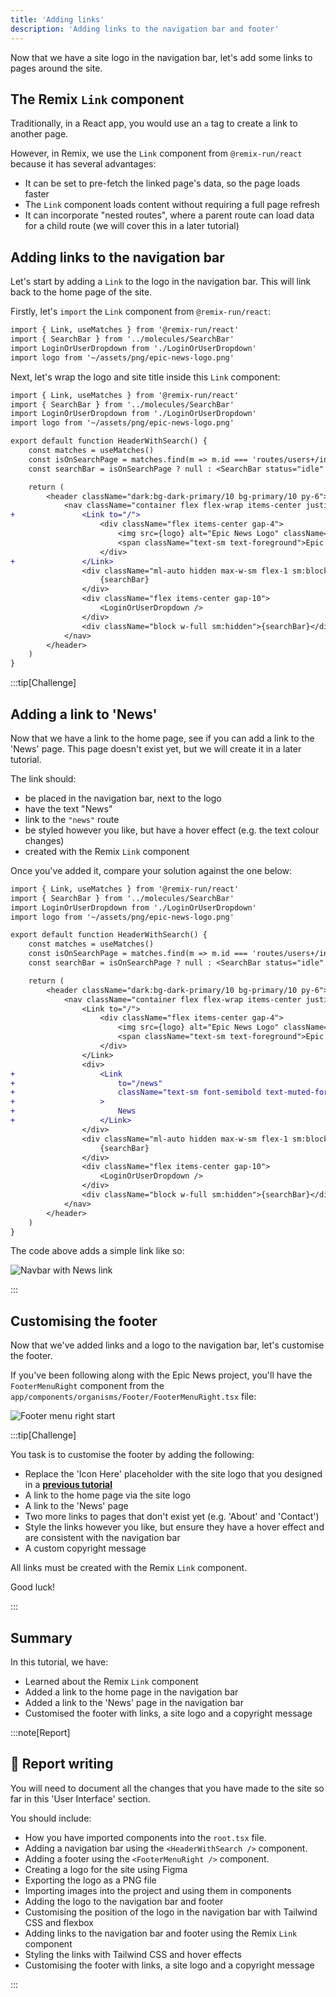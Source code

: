 ```yaml
---
title: 'Adding links'
description: 'Adding links to the navigation bar and footer'
---
```



Now that we have a site logo in the navigation bar, let's add some links to pages around the site.

## The Remix `Link` component

Traditionally, in a React app, you would use an `a` tag to create a link to another page.

However, in Remix, we use the `Link` component from `@remix-run/react` because it has several advantages:

- It can be set to pre-fetch the linked page's data, so the page loads faster
- The `Link` component loads content without requiring a full page refresh
- It can incorporate "nested routes", where a parent route can load data for a child route (we will cover this in a later tutorial)

## Adding links to the navigation bar

Let's start by adding a `Link` to the logo in the navigation bar. This will link back to the home page of the site.

Firstly, let's `import` the `Link` component from `@remix-run/react`:

```diff lang="tsx" ins="Link, " title="app/components/organisms/HeaderWithSearch.tsx"
import { Link, useMatches } from '@remix-run/react'
import { SearchBar } from '../molecules/SearchBar'
import LoginOrUserDropdown from './LoginOrUserDropdown'
import logo from '~/assets/png/epic-news-logo.png'
```

Next, let's wrap the logo and site title inside this `Link` component:

```diff lang="tsx" title="app/components/organisms/HeaderWithSearch.tsx" showLineNumbers collapse={1-4, 20-26}
import { Link, useMatches } from '@remix-run/react'
import { SearchBar } from '../molecules/SearchBar'
import LoginOrUserDropdown from './LoginOrUserDropdown'
import logo from '~/assets/png/epic-news-logo.png'

export default function HeaderWithSearch() {
	const matches = useMatches()
	const isOnSearchPage = matches.find(m => m.id === 'routes/users+/index')
	const searchBar = isOnSearchPage ? null : <SearchBar status="idle" />

	return (
		<header className="dark:bg-dark-primary/10 bg-primary/10 py-6">
			<nav className="container flex flex-wrap items-center justify-between gap-4 sm:flex-nowrap md:gap-8">
+				<Link to="/">
					<div className="flex items-center gap-4">
						<img src={logo} alt="Epic News Logo" className="w-16" />
						<span className="text-sm text-foreground">Epic News</span>
					</div>
+				</Link>
				<div className="ml-auto hidden max-w-sm flex-1 sm:block">
					{searchBar}
				</div>
				<div className="flex items-center gap-10">
					<LoginOrUserDropdown />
				</div>
				<div className="block w-full sm:hidden">{searchBar}</div>
			</nav>
		</header>
	)
}
```

:::tip[Challenge]

## Adding a link to 'News'

Now that we have a link to the home page, see if you can add a link to the 'News' page. This page doesn't exist yet, but we will create it in a later tutorial.

The link should:
- be placed in the navigation bar, next to the logo
- have the text "News"
- link to the `"news"` route
- be styled however you like, but have a hover effect (e.g. the text colour changes)
- created with the Remix `Link` component

Once you've added it, compare your solution against the one below:

<MonsterReveal>

```diff lang="tsx" title="app/components/organisms/HeaderWithSearch.tsx" showLineNumbers collapse={}
import { Link, useMatches } from '@remix-run/react'
import { SearchBar } from '../molecules/SearchBar'
import LoginOrUserDropdown from './LoginOrUserDropdown'
import logo from '~/assets/png/epic-news-logo.png'

export default function HeaderWithSearch() {
	const matches = useMatches()
	const isOnSearchPage = matches.find(m => m.id === 'routes/users+/index')
	const searchBar = isOnSearchPage ? null : <SearchBar status="idle" />

	return (
		<header className="dark:bg-dark-primary/10 bg-primary/10 py-6">
			<nav className="container flex flex-wrap items-center justify-between gap-4 sm:flex-nowrap md:gap-8">
				<Link to="/">
					<div className="flex items-center gap-4">
						<img src={logo} alt="Epic News Logo" className="w-16" />
						<span className="text-sm text-foreground">Epic News</span>
					</div>
				</Link>
				<div>
+					<Link
+						to="/news"
+						className="text-sm font-semibold text-muted-foreground transition hover:text-foreground"
+					>
+						News
+					</Link>
				</div>
				<div className="ml-auto hidden max-w-sm flex-1 sm:block">
					{searchBar}
				</div>
				<div className="flex items-center gap-10">
					<LoginOrUserDropdown />
				</div>
				<div className="block w-full sm:hidden">{searchBar}</div>
			</nav>
		</header>
	)
}
```

</MonsterReveal>

The code above adds a simple link like so:

![Navbar with News link](src/assets/gif/navbar-news-link.gif)

:::

## Customising the footer

Now that we've added links and a logo to the navigation bar, let's customise the footer.

If you've been following along with the Epic News project, you'll have the `FooterMenuRight` component from the `app/components/organisms/Footer/FooterMenuRight.tsx` file:

![Footer menu right start](src/assets/png/epic-news/footer-menu-right-start.png)

:::tip[Challenge]

You task is to customise the footer by adding the following:

- Replace the 'Icon Here' placeholder with the site logo that you designed in a [**previous tutorial**](/code-monster/guides/epic-news/ui/logo-design)
- A link to the home page via the site logo
- A link to the 'News' page
- Two more links to pages that don't exist yet (e.g. 'About' and 'Contact')
- Style the links however you like, but ensure they have a hover effect and are consistent with the navigation bar
- A custom copyright message

All links must be created with the Remix `Link` component.

Good luck!

:::

## Summary

In this tutorial, we have:

- Learned about the Remix `Link` component
- Added a link to the home page in the navigation bar
- Added a link to the 'News' page in the navigation bar
- Customised the footer with links, a site logo and a copyright message

:::note[Report]

## 📄 Report writing

You will need to document all the changes that you have made to the site so far in this 'User Interface' section.

You should include:

- How you have imported components into the `root.tsx` file.
- Adding a navigation bar using the `<HeaderWithSearch />` component.
- Adding a footer using the `<FooterMenuRight />` component.
- Creating a logo for the site using Figma
- Exporting the logo as a PNG file
- Importing images into the project and using them in components
- Adding the logo to the navigation bar and footer
- Customising the position of the logo in the navigation bar with Tailwind CSS and flexbox
- Adding links to the navigation bar and footer using the Remix `Link` component
- Styling the links with Tailwind CSS and hover effects
- Customising the footer with links, a site logo and a copyright message

:::
